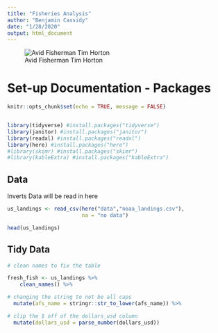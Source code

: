 ```yaml
---
title: "Fisheries Analysis"
author: "Benjamin Cassidy"
date: "1/28/2020"
output: html_document
---
```


![Avid Fisherman Tim Horton](TimHorton73-header-1260x800.jpg)


# Set-up Documentation - Packages
```r
knitr::opts_chunk$set(echo = TRUE, message = FALSE)


library(tidyverse) #install.packages("tidyverse")
library(janitor) #install.packages("janitor")
library(readxl) #install.packages("readxl")
library(here) #install.packages("here")
#library(skimr) #install.packages("skimr")
#library(kableExtra) #install.packages("kableExtra")


```


## Data

Inverts Data will be read in here

```r

us_landings <- read_csv(here("data","noaa_landings.csv"), 
                        na = "no data")

head(us_landings)

```


## Tidy Data

```r

# clean names to fix the table

fresh_fish <- us_landings %>%
    clean_names() %>% 

# changing the string to not be all caps
  mutate(afs_name = stringr::str_to_lower(afs_name)) %>% 

# clip the $ off of the dollars_usd column
  mutate(dollars_usd = parse_number(dollars_usd))


```

















